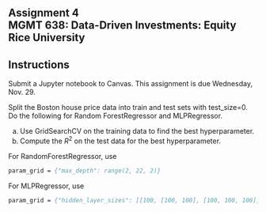 ## Assignment 4<br>MGMT 638: Data-Driven Investments: Equity<br>Rice University


::: {.callout-note appearance="minimal"}

## Instructions 

Submit a Jupyter notebook to Canvas.  This assignment is due Wednesday, Nov. 29.
:::

Split the Boston house price data into train and test sets with test_size=0.
Do the following for Random ForestRegressor and MLPRegressor.

(a) Use GridSearchCV on the training data to find the best hyperparameter.
(b) Compute the $R^2$ on the test data for the best hyperparameter.

For RandomForestRegressor,  use

```.p
param_grid = {"max_depth": range(2, 22, 2)}
```

For MLPRegressor, use

```.p
param_grid = {"hidden_layer_sizes": [[100, [100, 100], [100, 100, 100]]]}
```

